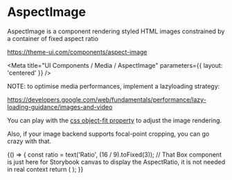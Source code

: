
# AspectImage

AspectImage is a component rendering styled HTML images constrained by a container of fixed aspect ratio

https://theme-ui.com/components/aspect-image

<Meta title="UI Components / Media / AspectImage" parameters={{ layout: 'centered' }} />

NOTE: to optimise media performances, implement a lazyloading strategy:

https://developers.google.com/web/fundamentals/performance/lazy-loading-guidance/images-and-video

You can play with the [css object-fit property](https://developer.mozilla.org/docs/Web/CSS/object-fit) to adjust the image rendering.

Also, if your image backend supports focal-point cropping, you can go crazy with that.

<Preview>
  <Story name="Default">
    {() => {
      const ratio = text('Ratio', (16 / 9).toFixed(3));
      // That Box component is just here for Storybook canvas to display the AspectRatio, it is not needed in real context
      return (
        <Box
          sx={{
            width: number('Width', 720),
            maxWidth: '100%',
          }}
        >
          <AspectImage
            ratio={ratio}
            src={text('Src', `https://picsum.photos/${1080 * parseInt(ratio) - 360}/1080`)}
            alt={text('Alt', 'Placeholder')}
            sx={{
              objectFit: select(
                'CSS object-fit',
                ['fill', 'cover', 'contain', 'scale-down', 'none'],
                'cover',
              ),
            }}
          />
        </Box>
      );
    }}
  </Story>
</Preview>
